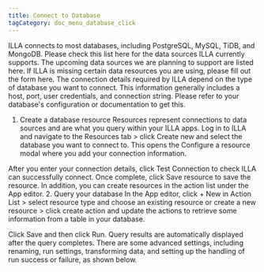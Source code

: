 ```yaml
---
title: Connect to Database
tagCategory: doc_menu_database_click
---
```



ILLA connects to most databases, including PostgreSQL, MySQL, TiDB, and MongoDB. Please check this list here for the data sources ILLA currently supports. The upcoming data sources we are planning to support are listed here. If ILLA is missing certain data resources you are using, please fill out the form here.
The connection details required by ILLA depend on the type of database you want to connect. This information generally includes a host, port, user credentials, and connection string. Please refer to your database's configuration or documentation to get this.
1. Create a database resource
Resources represent connections to data sources and are what you query within your ILLA apps. Log in to ILLA and navigate to the Resources tab > click Create new and select the database you want to connect to. This opens the Configure a resource modal where you add your connection information.


After you enter your connection details, click Test Connection to check ILLA can successfully connect. Once complete, click Save resource to save the resource. 
In addition, you can create resources in the action list under the App editor. 
2. Query your database
In the App editor, click + New in Action List > select resource type and choose an existing resource or create a new resource > click create action and update the actions to retrieve some information from a table in your database.

Click Save and then click Run. Query results are automatically displayed after the query completes. 
There are some advanced settings, including renaming, run settings, transforming data, and setting up the handling of run success or failure, as shown below.

